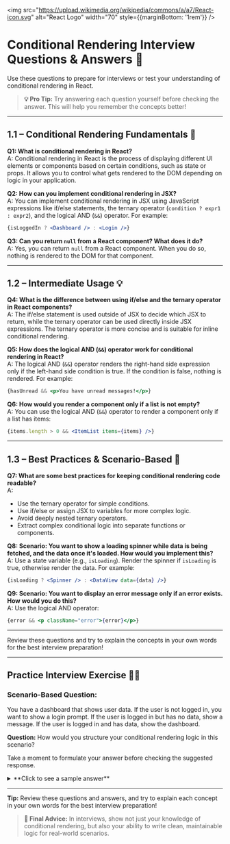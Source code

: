 
<img src="https://upload.wikimedia.org/wikipedia/commons/a/a7/React-icon.svg" alt="React Logo" width="70" style={{marginBottom: '1rem'}} />

# Conditional Rendering Interview Questions & Answers 🎯

Use these questions to prepare for interviews or test your understanding of conditional rendering in React.

> **💡 Pro Tip:** Try answering each question yourself before checking the answer. This will help you remember the concepts better!

---

## 1.1 – Conditional Rendering Fundamentals 🌱

<div style={{ background: 'rgba(0, 100, 200, 0.10)', padding: '15px', borderRadius: '5px', marginBottom: '20px', border: '1px solid rgba(0, 100, 200, 0.15)', color: 'inherit' }}>

**Q1: What is conditional rendering in React?**  
A: Conditional rendering in React is the process of displaying different UI elements or components based on certain conditions, such as state or props. It allows you to control what gets rendered to the DOM depending on logic in your application.

**Q2: How can you implement conditional rendering in JSX?**  
A: You can implement conditional rendering in JSX using JavaScript expressions like if/else statements, the ternary operator (`condition ? expr1 : expr2`), and the logical AND (`&&`) operator. For example:  
```jsx
{isLoggedIn ? <Dashboard /> : <Login />}
```

**Q3: Can you return `null` from a React component? What does it do?**  
A: Yes, you can return `null` from a React component. When you do so, nothing is rendered to the DOM for that component.

</div>

---

## 1.2 – Intermediate Usage 💡

<div style={{ background: 'rgba(230, 150, 70, 0.10)', padding: '15px', borderRadius: '5px', marginBottom: '20px', border: '1px solid rgba(230, 150, 70, 0.15)', color: 'inherit' }}>

**Q4: What is the difference between using if/else and the ternary operator in React components?**  
A: The if/else statement is used outside of JSX to decide which JSX to return, while the ternary operator can be used directly inside JSX expressions. The ternary operator is more concise and is suitable for inline conditional rendering.

**Q5: How does the logical AND (`&&`) operator work for conditional rendering in React?**  
A: The logical AND (`&&`) operator renders the right-hand side expression only if the left-hand side condition is true. If the condition is false, nothing is rendered. For example:  
```jsx
{hasUnread && <p>You have unread messages!</p>}
```

**Q6: How would you render a component only if a list is not empty?**  
A: You can use the logical AND (`&&`) operator to render a component only if a list has items:  
```jsx
{items.length > 0 && <ItemList items={items} />}
```

</div>

---

## 1.3 – Best Practices & Scenario-Based 🧠

<div style={{ background: 'rgba(220, 50, 50, 0.10)', padding: '15px', borderRadius: '5px', marginBottom: '20px', border: '1px solid rgba(220, 50, 50, 0.15)', color: 'inherit' }}>

**Q7: What are some best practices for keeping conditional rendering code readable?**  
A:
- Use the ternary operator for simple conditions.
- Use if/else or assign JSX to variables for more complex logic.
- Avoid deeply nested ternary operators.
- Extract complex conditional logic into separate functions or components.

**Q8: Scenario: You want to show a loading spinner while data is being fetched, and the data once it's loaded. How would you implement this?**  
A: Use a state variable (e.g., `isLoading`). Render the spinner if `isLoading` is true, otherwise render the data. For example:  
```jsx
{isLoading ? <Spinner /> : <DataView data={data} />}
```

**Q9: Scenario: You want to display an error message only if an error exists. How would you do this?**  
A: Use the logical AND operator:  
```jsx
{error && <p className="error">{error}</p>}
```

</div>

---

<Callout type="info">Review these questions and try to explain the concepts in your own words for the best interview preparation!</Callout>

---

## Practice Interview Exercise 🏋️‍♂️

<div style={{ background: 'rgba(20, 120, 220, 0.10)', padding: '20px', borderRadius: '5px', marginBottom: '20px', border: '1px solid rgba(20, 120, 220, 0.15)', color: 'inherit' }}>

### Scenario-Based Question:

You have a dashboard that shows user data. If the user is not logged in, you want to show a login prompt. If the user is logged in but has no data, show a message. If the user is logged in and has data, show the dashboard.

**Question:** How would you structure your conditional rendering logic in this scenario?

Take a moment to formulate your answer before checking the suggested response.

<details>
<summary>**Click to see a sample answer**</summary>

**Sample Approach:**

```jsx
if (!isLoggedIn) {
  return <LoginPrompt />;
}
if (data.length === 0) {
  return <p>No data available.</p>;
}
return <Dashboard data={data} />;
```

- Use early returns for clear, readable logic.
- Avoid deeply nested ternaries.
- Show only the relevant UI for each state.

</details>
</div>

---

**Tip:** Review these questions and answers, and try to explain each concept in your own words for the best interview preparation!

> **🚀 Final Advice:** In interviews, show not just your knowledge of conditional rendering, but also your ability to write clean, maintainable logic for real-world scenarios.
